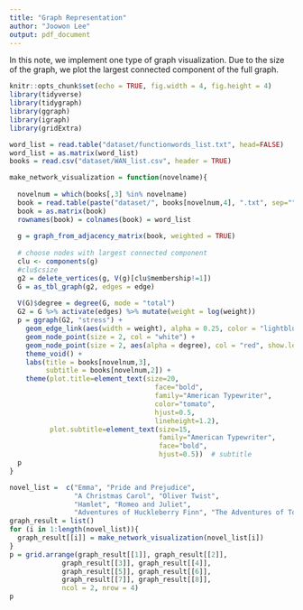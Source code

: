 ```yaml
---
title: "Graph Representation"
author: "Joowon Lee"
output: pdf_document
---
```


In this note, we implement one type of graph visualization. Due to the size 
of the graph, we plot the largest connected component of the full graph.

```r
knitr::opts_chunk$set(echo = TRUE, fig.width = 4, fig.height = 4)
library(tidyverse)
library(tidygraph)
library(ggraph)
library(igraph)
library(gridExtra)
```

```r
word_list = read.table("dataset/functionwords_list.txt", head=FALSE)
word_list = as.matrix(word_list)
books = read.csv("dataset/WAN_list.csv", header = TRUE)

make_network_visualization = function(novelname){
  
  novelnum = which(books[,3] %in% novelname)
  book = read.table(paste("dataset/", books[novelnum,4], ".txt", sep=""), head = FALSE)
  book = as.matrix(book)
  rownames(book) = colnames(book) = word_list
  
  g = graph_from_adjacency_matrix(book, weighted = TRUE)
  
  # choose nodes with largest connected component
  clu <- components(g)
  #clu$csize
  g2 = delete_vertices(g, V(g)[clu$membership!=1])
  G = as_tbl_graph(g2, edges = edge)
  
  V(G)$degree = degree(G, mode = "total")
  G2 = G %>% activate(edges) %>% mutate(weight = log(weight)) 
  p = ggraph(G2, "stress") +
    geom_edge_link(aes(width = weight), alpha = 0.25, color = "lightblue", show.legend = FALSE) +
    geom_node_point(size = 2, col = "white") +
    geom_node_point(size = 2, aes(alpha = degree), col = "red", show.legend = FALSE) +
    theme_void() +
    labs(title = books[novelnum,3], 
         subtitle = books[novelnum,2]) +
    theme(plot.title=element_text(size=20, 
                                    face="bold", 
                                    family="American Typewriter",
                                    color="tomato",
                                    hjust=0.5,
                                    lineheight=1.2),
          plot.subtitle=element_text(size=15, 
                                     family="American Typewriter",
                                     face="bold",
                                     hjust=0.5))  # subtitle
  p
}
```

```r
novel_list =  c("Emma", "Pride and Prejudice",
                "A Christmas Carol", "Oliver Twist", 
                "Hamlet", "Romeo and Juliet",
                "Adventures of Huckleberry Finn", "The Adventures of Tom Sawyer")
graph_result = list()
for (i in 1:length(novel_list)){
  graph_result[[i]] = make_network_visualization(novel_list[i])
}
p = grid.arrange(graph_result[[1]], graph_result[[2]],
             graph_result[[3]], graph_result[[4]],
             graph_result[[5]], graph_result[[6]],
             graph_result[[7]], graph_result[[8]],
             ncol = 2, nrow = 4)
p
```

